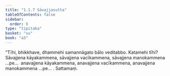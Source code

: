 ```yaml
---
title: "1.1.7 Sāvajjasutta"
tableOfContents: false
sidebar:
  order: 8
type: "tipitaka"
basket: "su"
book: "a3"
---
```



<DynamicBreadcrumb />

<Division number="7" book="a3">

<Paragraph number="23" book="a3">
“Tīhi, bhikkhave, dhammehi samannāgato bālo veditabbo. Katamehi tīhi? Sāvajjena kāyakammena, sāvajjena vacīkammena, sāvajjena manokammena …pe…  anavajjena kāyakammena, anavajjena vacīkammena, anavajjena manokammena …pe… .

</Paragraph>
</Division>

<Paragraph number="24" type="center" book="a3">
Sattamaṃ.
</Paragraph>